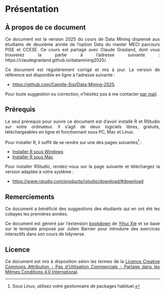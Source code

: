 
# Présentation {-}

<div align="justify">

## À propos de ce document {-}

Ce document est la version 2025 du cours de Data Mining dispensé aux étudiants de deuxième année de l’option Data du master MECI parcours PISE et CCESE. Ce cours est partagé avec Claude Grasland, dont vous trouverez la partie à l’adresse suivante : https://claudegrasland.github.io/datamining2025/.

Ce document est régulièrement corrigé et mis à jour. La version de référence est disponible en ligne à l’adresse suivante :

- [https://github.com/Camille-Sisi/Data-Mining-2025](https://github.com/Camille-Sisi/Data-Mining-2025).

Pour toute suggestion ou correction, n'hésitez pas à me contacter [par mail](mailto:camille.signoretto@u-paris.fr).



## Prérequis {-}

Le seul prérequis pour suivre ce document est d'avoir installé R et RStudio sur votre ordinateur. Il s'agit de deux logiciels libres, gratuits, téléchargeables en ligne et fonctionnant sous PC, Mac et Linux.

Pour installer R, il suffit de se rendre sur une des pages suivantes^[Sous Linux, utilisez votre gestionnaire de packages habituel.] :

- [Installer R sous Windows](https://cloud.r-project.org/bin/windows/base/)
- [Installer R sous Mac](https://cloud.r-project.org/bin/macosx/)

Pour installer RStudio, rendez-vous sur la page suivante et téléchargez la version adaptée à votre système :

- [https://www.rstudio.com/products/rstudio/download/#download](https://www.rstudio.com/products/rstudio/download/#download)

  
  

## Remerciements {-}

Ce document a bénéficié des suggestions des étudiants qui en ont été les cobayes les premières années.

Ce document est généré par l'extension [bookdown](https://bookdown.org/) de [Yihui Xie](https://yihui.name/) et se base sur le template proposé par Julien Barnier pour introduire des exercices interactifs dans son cours de tidyverse.

  


## Licence {-}

Ce document est mis à disposition selon les termes de la [Licence Creative Commons Attribution - Pas d’Utilisation Commerciale - Partage dans les Mêmes Conditions 4.0 International](http://creativecommons.org/licenses/by-nc-sa/4.0/).

